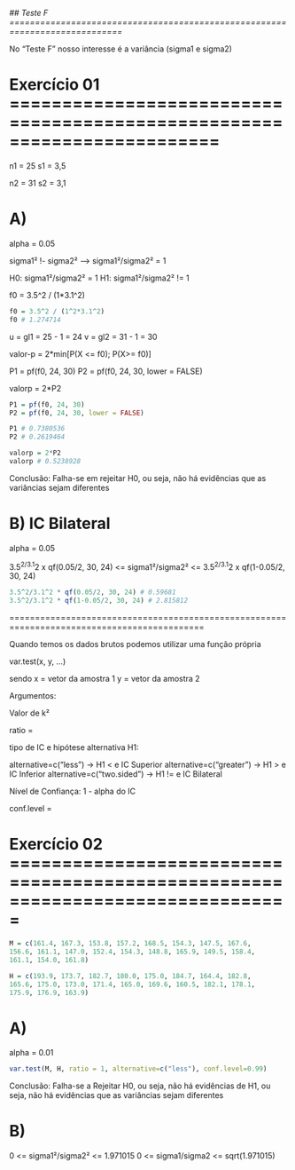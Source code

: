 *## Teste F ============================================================================*

No "Teste F" nosso interesse é a variância (sigma1 e sigma2)

# Exercício 01 ========================================================================

n1 = 25
s1 = 3,5

n2 = 31
s2 = 3,1


# A)

alpha = 0.05

sigma1² !- sigma2² --> sigma1²/sigma2² = 1

H0: sigma1²/sigma2² = 1
H1: sigma1²/sigma2² != 1

f0 = 3.5^2 / (1*3.1^2)
```r
f0 = 3.5^2 / (1^2*3.1^2)
f0 # 1.274714
```

u = gl1 = 25 - 1 = 24
v = gl2 = 31 - 1 = 30

valor-p = 2*min[P(X <= f0); P(X>= f0)]

P1 = pf(f0, 24, 30)
P2 = pf(f0, 24, 30, lower = FALSE)

valorp = 2*P2
```r
P1 = pf(f0, 24, 30)
P2 = pf(f0, 24, 30, lower = FALSE)

P1 # 0.7380536
P2 # 0.2619464

valorp = 2*P2
valorp # 0.5238928
```

Conclusão: Falha-se em rejeitar H0, ou seja, não há evidências que as variâncias sejam
diferentes


# B) IC Bilateral

alpha = 0.05

3.5^2/3.1^2 x qf(0.05/2, 30, 24) <= sigma1²/sigma2² <= 3.5^2/3.1^2 x qf(1-0.05/2, 30, 24)
```r
3.5^2/3.1^2 * qf(0.05/2, 30, 24) # 0.59681
3.5^2/3.1^2 * qf(1-0.05/2, 30, 24) # 2.815812
```

============================================================================================

Quando temos os dados brutos podemos utilizar uma função própria

var.test(x, y, ...)

sendo x = vetor da amostra 1
y = vetor da amostra 2

Argumentos:

Valor de k²
  
  ratio =
  
tipo de IC e hipótese alternativa H1:
  
  alternative=c("less") -> H1 < e IC Superior
  alternative=c("greater") -> H1 > e IC Inferior
  alternative=c("two.sided") -> H1 != e IC Bilateral
  
Nível de Confiança: 1 - alpha do IC

  conf.level = 
  

# Exercício 02 ===============================================================================

```r
M = c(161.4, 167.3, 153.8, 157.2, 168.5, 154.3, 147.5, 167.6, 
156.6, 161.1, 147.0, 152.4, 154.3, 148.8, 165.9, 149.5, 158.4, 
161.1, 154.0, 161.8)

H = c(193.9, 173.7, 182.7, 180.0, 175.0, 184.7, 164.4, 182.8, 
165.6, 175.0, 173.0, 171.4, 165.0, 169.6, 160.5, 182.1, 178.1, 
175.9, 176.9, 163.9)
```


# A)

alpha = 0.01

```r
var.test(M, H, ratio = 1, alternative=c("less"), conf.level=0.99)
```


Conclusão: Falha-se a Rejeitar H0, ou seja, não há evidências de H1, ou seja, não há
evidências que as variâncias sejam diferentes

# B)

0 <= sigma1²/sigma2² <= 1.971015
0 <= sigma1/sigma2 <= sqrt(1.971015)






